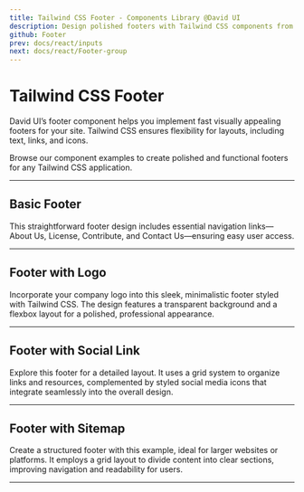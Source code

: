 ```yaml
---
title: Tailwind CSS Footer - Components Library @David UI
description: Design polished footers with Tailwind CSS components from David UI. Explore responsive layouts for links, text, and icons with ease.
github: Footer
prev: docs/react/inputs
next: docs/react/Footer-group
---
```


# Tailwind CSS Footer

David UI’s footer component helps you implement fast visually appealing footers for your site. Tailwind CSS ensures flexibility for layouts, including text, links, and icons. 

Browse our component examples to create polished and functional footers for any Tailwind CSS application.

---

## Basic Footer

This straightforward footer design includes essential navigation links—About Us, License, Contribute, and Contact Us—ensuring easy user access.

<PreviewWithCode relativePath="footer/footer-demo.tsx" language="html" />

---

## Footer with Logo

Incorporate your company logo into this sleek, minimalistic footer styled with Tailwind CSS. The design features a transparent background and a flexbox layout for a polished, professional appearance.

<PreviewWithCode relativePath="footer/footer-with-logo.tsx" language="html" />

---

## Footer with Social Link

Explore this footer for a detailed layout. It uses a grid system to organize links and resources, complemented by styled social media icons that integrate seamlessly into the overall design.

<PreviewWithCode relativePath="footer/footer-with-social-link.tsx" language="html" />

---

## Footer with Sitemap

Create a structured footer with this example, ideal for larger websites or platforms. It employs a grid layout to divide content into clear sections, improving navigation and readability for users.

<PreviewWithCode relativePath="footer/footer-with-sitemap.tsx" language="html" />

---
